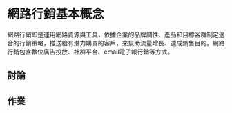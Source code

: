 # 網路行銷基本概念{#internet-marketing-introduction}

網路行銷即是運用網路資源與工具，依據企業的品牌調性、產品和目標客群制定適合的行銷策略，推送給有潛力購買的客戶，來幫助流量增長、達成銷售目的。網路行銷包含數位廣告投放、社群平台、email電子報行銷等方式。

## 討論 {-}

## 作業 {-}
